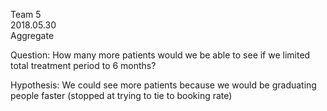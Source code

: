 Team 5  
2018.05.30  
Aggregate  

Question: How many more patients would we be able to see if we limited total treatment period to 6 months?  

Hypothesis: We could see more patients because we would be graduating people faster (stopped at trying to tie to booking rate)  
